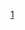{{catmore1|[[Wikipedia:日本专题|Wikipedia:日本专题]]}}
{{Articles by Importance|topic=日本|project=日本|format=toc}}
{{emptycat}}

[[Category:各重要度日本条目|1]]